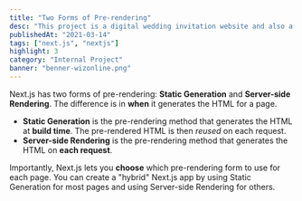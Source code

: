 ```yaml
---
title: "Two Forms of Pre-rendering"
desc: "This project is a digital wedding invitation website and also a startup created by me."
publishedAt: "2021-03-14"
tags: ["next.js", "nextjs"]
highlight: 3
category: "Internal Project"
banner: "benner-wizonline.png"
---
```


Next.js has two forms of pre-rendering: **Static Generation** and **Server-side Rendering**. The difference is in **when** it generates the HTML for a page.

- **Static Generation** is the pre-rendering method that generates the HTML at **build time**. The pre-rendered HTML is then _reused_ on each request.
- **Server-side Rendering** is the pre-rendering method that generates the HTML on **each request**.

Importantly, Next.js lets you **choose** which pre-rendering form to use for each page. You can create a "hybrid" Next.js app by using Static Generation for most pages and using Server-side Rendering for others.
